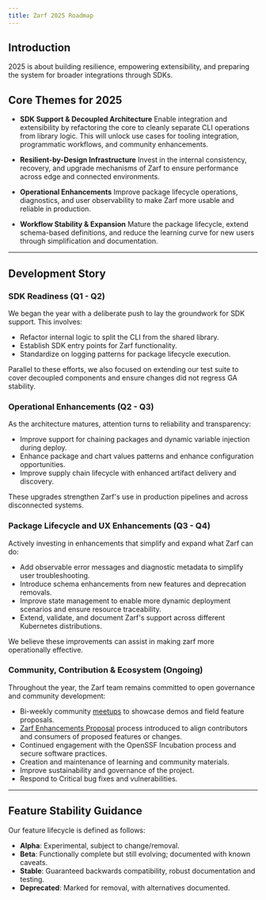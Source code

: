 ```yaml
---
title: Zarf 2025 Roadmap
---
```


## Introduction

2025 is about building resilience, empowering extensibility, and preparing the system for broader integrations through SDKs.

## Core Themes for 2025

- **SDK Support & Decoupled Architecture**
  Enable integration and extensibility by refactoring the core to cleanly separate CLI operations from library logic. This will unlock use cases for tooling integration, programmatic workflows, and community enhancements.

- **Resilient-by-Design Infrastructure**
  Invest in the internal consistency, recovery, and upgrade mechanisms of Zarf to ensure performance across edge and connected environments.

- **Operational Enhancements**
  Improve package lifecycle operations, diagnostics, and user observability to make Zarf more usable and reliable in production.

- **Workflow Stability & Expansion**
  Mature the package lifecycle, extend schema-based definitions, and reduce the learning curve for new users through simplification and documentation.

---

## Development Story

### SDK Readiness (Q1 - Q2)

We began the year with a deliberate push to lay the groundwork for SDK support. This involves:

- Refactor internal logic to split the CLI from the shared library.
- Establish SDK entry points for Zarf functionality.
- Standardize on logging patterns for package lifecycle execution.

Parallel to these efforts, we also focused on extending our test suite to cover decoupled components and ensure changes did not regress GA stability.

### Operational Enhancements (Q2 - Q3)

As the architecture matures, attention turns to reliability and transparency:

- Improve support for chaining packages and dynamic variable injection during deploy.
- Enhance package and chart values patterns and enhance configuration opportunities.
- Improve supply chain lifecycle with enhanced artifact delivery and discovery.

These upgrades strengthen Zarf's use in production pipelines and across disconnected systems.

### Package Lifecycle and UX Enhancements (Q3 - Q4)

Actively investing in enhancements that simplify and expand what Zarf can do:

- Add observable error messages and diagnostic metadata to simplify user troubleshooting.
- Introduce schema enhancements from new features and deprecation removals.
- Improve state management to enable more dynamic deployment scenarios and ensure resource traceability.
- Extend, validate, and document Zarf's support across different Kubernetes distributions.

We believe these improvements can assist in making zarf more operationally effective.

### Community, Contribution & Ecosystem (Ongoing)

Throughout the year, the Zarf team remains committed to open governance and community development:

- Bi-weekly community [meetups](https://zoom-lfx.platform.linuxfoundation.org/meeting/97461829237?password=add48ad5-fc07-4951-96d2-531b72d2a5dc) to showcase demos and field feature proposals.
- [Zarf Enhancements Proposal](https://github.com/zarf-dev/proposals) process introduced to align contributors and consumers of proposed features or changes.
- Continued engagement with the OpenSSF Incubation process and secure software practices.
- Creation and maintenance of learning and community materials.
- Improve sustainability and governance of the project.
- Respond to Critical bug fixes and vulnerabilities.

---

## Feature Stability Guidance

Our feature lifecycle is defined as follows:

- **Alpha**: Experimental, subject to change/removal.
- **Beta**: Functionally complete but still evolving; documented with known caveats.
- **Stable**: Guaranteed backwards compatibility, robust documentation and testing.
- **Deprecated**: Marked for removal, with alternatives documented.
